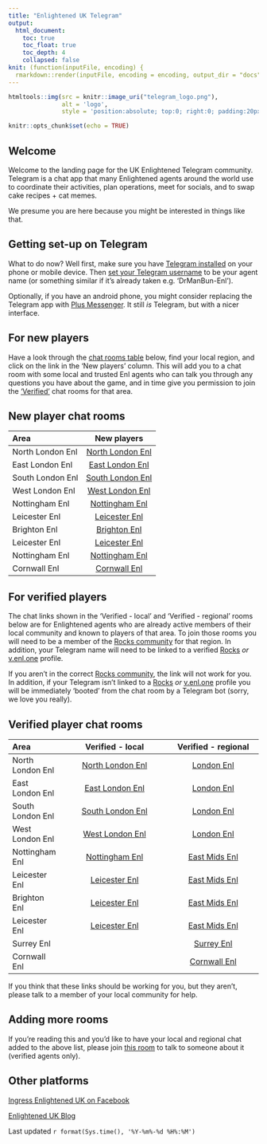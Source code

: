 ```yaml
---
title: "Enlightened UK Telegram"
output:
  html_document:
    toc: true
    toc_float: true
    toc_depth: 4
    collapsed: false
knit: (function(inputFile, encoding) {
  rmarkdown::render(inputFile, encoding = encoding, output_dir = "docs", output_file ="index.html") }) 
---
```


```r
htmltools::img(src = knitr::image_uri("telegram_logo.png"), 
               alt = 'logo', 
               style = 'position:absolute; top:0; right:0; padding:20px;')
```

```r
knitr::opts_chunk$set(echo = TRUE)
```

## Welcome {#welcome}
Welcome to the landing page for the UK Enlightened Telegram community. Telegram is a chat app that many Enlightened agents around the world use to coordinate their activities, plan operations, meet for socials, and to swap cake recipes + cat memes.

We presume you are here because you might be interested in things like that.

## Getting set-up on Telegram {#telegramsetup}
What to do now?  Well first, make sure you have [Telegram installed](https://telegram.org/) on your phone or mobile device. Then [set your Telegram username](https://telegram.org/blog/usernames-and-secret-chats-v2) to be your agent name (or something similar if it's already taken e.g. 'DrManBun-Enl').

Optionally, if you have an android phone, you might consider replacing the Telegram app with [Plus Messenger](https://play.google.com/store/apps/details?id=org.telegram.plus). It still *is* Telegram, but with a nicer interface.

## For new players {#newplayers}
Have a look through the [chat rooms table](#newplayerchatrooms) below, find your local region, and click on the link in the 'New players' column. This will add you to a chat room with some local and trusted Enl agents who can talk you through any questions you have about the game, and in time give you permission to join the ['Verified'](#verifiedplayers) chat rooms for that area.


## New player chat rooms {#newplayerchatrooms}
|  Area              |  New players                     |
|:-------------------|:--------------------------------:|
| North London Enl   | [North London Enl](www.google.com)     |
| East London Enl    | [East London Enl](www.google.com)     |
| South London Enl   | [South London Enl](www.google.com)     |
| West London Enl    | [West London Enl](www.google.com)     |
| Nottingham Enl     | [Nottingham Enl](www.google.com)     |
| Leicester Enl      | [Leicester Enl](www.google.com)     |
| Brighton Enl       | [Brighton Enl](www.google.com)     |
| Leicester Enl      | [Leicester Enl](www.google.com)     |
| Nottingham Enl     | [Nottingham Enl](www.google.com)     |
| Cornwall Enl       | [Cornwall Enl](www.google.com)     |

## For verified players {#verifiedplayers}
The chat links shown in the 'Verified - local' and 'Verified - regional' rooms below are for Enlightened agents who are already active members of their local community and known to players of that area. To join those rooms you will need to be a member of the [Rocks community](https://enlightened.rocks/comm/) for that region. In addition, your Telegram name will need to be linked to a verified [Rocks](https://enlightened.rocks/me) *or* [v.enl.one](https://v.enl.one/profile/edit) profile.

If you aren't in the correct [Rocks community](https://enlightened.rocks/comm/), the link will not work for you. In addition, if your Telegram isn't linked to a [Rocks](https://enlightened.rocks/me) *or* [v.enl.one](https://v.enl.one/profile/edit) profile you will be immediately 'booted' from the chat room by a Telegram bot (sorry, we love you really).

## Verified player chat rooms {#newplayerchatrooms}
|  Area              | Verified - local                       | Verified - regional               |
|:-------------------|:--------------------------------------:|:---------------------------------:|
| North London Enl   | [North London Enl](www.google.com)     | [London Enl](www.google.com)      |
| East London Enl    | [East London Enl](www.google.com)      | [London Enl](www.google.com)      |
| South London Enl   | [South London Enl](www.google.com)     | [London Enl](www.google.com)      |
| West London Enl    | [West London Enl](www.google.com)      | [London Enl](www.google.com)      |
| Nottingham Enl     | [Nottingham Enl](www.google.com)       | [East Mids Enl](www.google.com)   |
| Leicester Enl      | [Leicester Enl](www.google.com)        | [East Mids Enl](www.google.com)   |
| Brighton Enl       | [Leicester Enl](www.google.com)        | [East Mids Enl](www.google.com)   |
| Leicester Enl      | [Leicester Enl](www.google.com)        | [East Mids Enl](www.google.com)   |
| Surrey Enl         |                                        | [Surrey Enl](www.google.com)      |
| Cornwall Enl       |                                        | [Cornwall Enl](www.google.com)      |

If you think that these links should be working for you, but they aren't, please talk to a member of your local community for help.

## Adding more rooms {#addingrooms}
If you're reading this and you'd like to have your local and regional chat added to the above list, please join [this room](www.google.com) to talk to someone about it (verified agents only).

## Other platforms
[Ingress Enlightened UK on Facebook](https://www.facebook.com/EnlightenedUK/)

[Enlightened UK Blog](https://enlighteneduk.blog/)

Last updated `r format(Sys.time(), '%Y-%m%-%d %H%:%M')`
